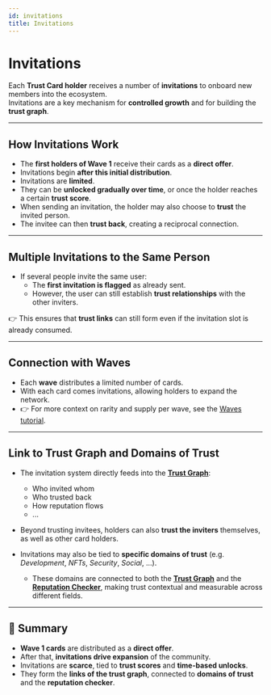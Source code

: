 ```yaml
---
id: invitations
title: Invitations
---
```


# Invitations

Each **Trust Card holder** receives a number of **invitations** to onboard new members into the ecosystem.  
Invitations are a key mechanism for **controlled growth** and for building the **trust graph**.

---

## How Invitations Work

- The **first holders of Wave 1** receive their cards as a **direct offer**.  
- Invitations begin **after this initial distribution**.  
- Invitations are **limited**.  
- They can be **unlocked gradually over time**, or once the holder reaches a certain **trust score**.  
- When sending an invitation, the holder may also choose to **trust** the invited person.  
- The invitee can then **trust back**, creating a reciprocal connection.  

---

## Multiple Invitations to the Same Person

- If several people invite the same user:  
  - The **first invitation is flagged** as already sent.  
  - However, the user can still establish **trust relationships** with the other inviters.  

👉 This ensures that **trust links** can still form even if the invitation slot is already consumed.

---

## Connection with Waves

- Each **wave** distributes a limited number of cards.  
- With each card comes invitations, allowing holders to expand the network.  
- 👉 For more context on rarity and supply per wave, see the [Waves tutorial](./waves.mdx).  

---

## Link to Trust Graph and Domains of Trust

- The invitation system directly feeds into the **[Trust Graph](./trust-graph.mdx)**:  
  - Who invited whom  
  - Who trusted back  
  - How reputation flows
  - ...

- Beyond trusting invitees, holders can also **trust the inviters** themselves, as well as other card holders.  

- Invitations may also be tied to **specific domains of trust** (e.g. *Development*, *NFTs*, *Security*, *Social*, ...).  
  - These domains are connected to both the **[Trust Graph](./trust-graph.mdx)** and the **[Reputation Checker](./reputation-checker.mdx)**, making trust contextual and measurable across different fields.  

---

## 📌 Summary

- **Wave 1 cards** are distributed as a **direct offer**.  
- After that, **invitations drive expansion** of the community.  
- Invitations are **scarce**, tied to **trust scores** and **time-based unlocks**.  
- They form the **links of the trust graph**, connected to **domains of trust** and the **reputation checker**.  

